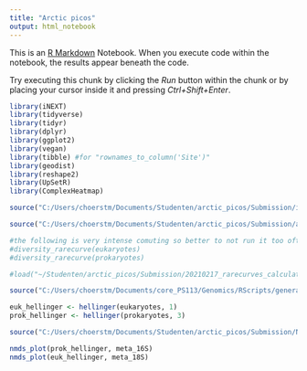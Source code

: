 ```yaml
---
title: "Arctic picos"
output: html_notebook
---
```


This is an [R Markdown](http://rmarkdown.rstudio.com) Notebook. When you execute code within the notebook, the results appear beneath the code. 

Try executing this chunk by clicking the *Run* button within the chunk or by placing your cursor inside it and pressing *Ctrl+Shift+Enter*. 

```r
library(iNEXT)
library(tidyverse)
library(tidyr) 
library(dplyr)
library(ggplot2)
library(vegan)
library(tibble) #for "rownames_to_column('Site')" 
library(geodist)
library(reshape2)
library(UpSetR)
library(ComplexHeatmap)
```

```r
source("C:/Users/choerstm/Documents/Studenten/arctic_picos/Submission/import.R", encoding = "UTF-8")
```

```r
source("C:/Users/choerstm/Documents/Studenten/arctic_picos/Submission/alpha_diversity.R")

#the following is very intense comuting so better to not run it too often
#diversity_rarecurve(eukaryotes)
#diversity_rarecurve(prokaryotes)

#load("~/Studenten/arctic_picos/Submission/20210217_rarecurves_calculate.RData")
```
```r
source("C:/Users/choerstm/Documents/core_PS113/Genomics/RScripts/general_clr_hellinger_transformation.R")

euk_hellinger <- hellinger(eukaryotes, 1)
prok_hellinger <- hellinger(prokaryotes, 3)

```

```r
source("C:/Users/choerstm/Documents/Studenten/arctic_picos/Submission/NMDS.R")

nmds_plot(prok_hellinger, meta_16S)
nmds_plot(euk_hellinger, meta_18S)

```




